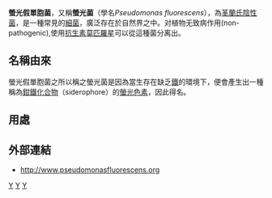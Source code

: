 {{Speciesbox
| taxon = Pseudomonas fluorescens
| color = lightgrey
| image = Pseudomonas fluorescens on TY agar (white light).JPG
| image_caption = ''Pseudomonas fluorescens'' under white light.
| image2 = Pseudomonas fluorescens on TY agar (UV light).JPG
| image2_caption = The same plate under UV light.
| binomial_authority = (Flügge, 1886) <br> [[Walter_Migula|Migula]], 1895
| type_strain =
[http://www.atcc.org/common/catalog/numSearch/numResults.cfm?atccNum=13525 ATCC 13525] <br>
[http://www.ccug.se/default.cfm?page=search_record.cfm&id=299&db=mc CCUG 1253] <br>
CCEB 546 <br>
[http://www.angers.inra.fr/cfbp/resultsuite.php?r0=2102&r1=Pseudomonas%20fluorescens%20biovar%201&r2=Pseudomonas&r3=fluorescens&r4=1&r5=&r6=souche%20type&r7=NCPPB%201964,%20ATCC%2013525&r8=&r9=&r10=r%E9servoir%20d%B4eau&r11=&r12=1951&r13=Royaume-Uni&r14=&r15=&r16=&r17=&r18=&r19=&r20=&r21=Migula%201895 CFBP 2102] <br>
[http://www.crbip.pasteur.fr/fiches/fichecata.jsp?crbip=69.13 CIP 69.13] <br>
[http://www.dsmz.de/microorganisms/html/strains/strain.dsm050090.html DSM 50090] <br>
[http://www.jcm.riken.jp/cgi-bin/jcm/jcm_number?JCM=5963 JCM 5963] <br>
[http://bccm.belspo.be/db/lmg_strain_details.php?NUM=1794&COLTYPE=&LIST1=ALL%20FIELDS&TEXT1=&LIST2=ALL%20FIELDS&TEXT2=&LIST3=STRNUM&TEXT3=1794&LIST4=STRNUM&TEXT4=&LIST5=STRNUM&TEXT5=&CONJ=OR&RANGE=20 LMG 1794] <br>
[http://www.nbrc.nite.go.jp/NBRC2/NBRCCatalogueDetailServlet?ID=NBRC&CAT=00014160 NBRC 14160] <br>
[http://www.cbs.knaw.nl/databases/ NCCB] 76040 <br>
[http://www.ncimb.com/search.php?parent=culture NCIMB] 9046 <br>
[http://www.hpa.org.uk/nctc/searcher.html NCTC] 10038 <br>
[http://nrrl.ncaur.usda.gov/cgi-bin/usda/process?mv_session_id=AEMaBtNe&mv_pc=1&mv_doit=return&mv_nextpage=prokaryote%2fnrrl&mv_click=nrrl&query_type=nrrl NRRL] B-14678 <br>
[http://www.vkm.ru/ VKM] B-894
| synonyms = ''Bacillus fluorescens liquefaciens'' <small>Flügge 1886</small> <br> ''Bacillus fluorescens'' <small>Trevisan 1889</small> <br> ''Bacterium fluorescens'' <small>(Trevisan 1889) Lehmann and Neumann 1896</small> <br> ''Liquidomonas fluorescens'' <small>(Trevisan 1889) Orla-Jensen 1909</small> <br> ''Pseudomonas lemonnieri'' <small>(Lasseur) Breed 1948</small> <br>''Pseudomonas schuylkilliensis'' <small>Chester 1952</small> <br> ''Pseudomonas washingtoniae'' <small>(Pine) Elliott</small>
}}

'''螢光假單胞菌'''，又稱'''螢光菌'''（學名''Pseudomonas fluorescens''），為[[革蘭氏陰性菌|革蘭氏陰性菌]]，是一種常見的[[細菌|細菌]]，廣泛存在於自然界之中。对植物无致病作用(non-pathogenic),使用[[抗生素|抗生素]][[莫匹羅星|莫匹羅星]]可以從這種菌分离出。

== 名稱由來 ==
螢光假單胞菌之所以稱之螢光菌是因為當生存在缺乏[[鐵|鐵]]的環境下，便會產生出一種稱為[[鉗鐵化合物|鉗鐵化合物]]（siderophore）的[[螢光|螢光]][[色素|色素]]，因此得名。

== 用處 ==
{{expand-section}}

==外部連結==
*http://www.pseudomonasfluorescens.org{{Dead link|date=2018年6月 |bot=InternetArchiveBot |fix-attempted=no }} {{en}}

{{Taxonbar}}
[[Category:细菌|Y]]
[[Category:假單胞菌屬|Y]]
[[Category:革兰氏阴性菌|Y]]